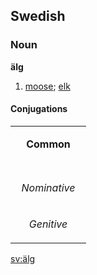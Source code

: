 ==Swedish==
===Noun===
'''älg'''

#[[moose]]; [[elk]]

====Conjugations====
{| border=1 cellspacing=0 
| bgcolor=#FFFFF0 colspan=5 align=center | '''Common''' 
|- 
|- bgcolor=#FFFFF0 align=center 
! rowspan=2 | 
| colspan=2 width=105 | ''Singular'' 
| colspan=2 | ''Plural'' 
|- bgcolor=#FFFFF0 align=center 
| width=105 | ''Indefinite'' 
| width=105 | ''Definite'' 
| width=105 | ''Indefinite'' 
|  width=105 | ''Definite'' 
|- align=center 
| width=105 bgcolor=#FFFFF0 | ''Nominative'' 
| [[älg]] 
| [[älgen]] 
| [[älgar]] 
| [[älgarna]] 
|- align=center 
| width=105 bgcolor=#FFFFF0 | ''Genitive'' 
| [[älgs]] 
| [[älgens]] 
| [[älgars]] 
| [[älgarnas]] 
|} 

[[sv:älg]]